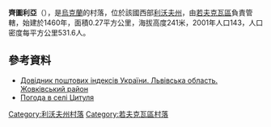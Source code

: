 {{coord|50|4|33|N|23|47|6|E|scale:100000|display=title}}

'''齊圖利亞'''（{{lang-uk|Цитуля}}），是[[烏克蘭|烏克蘭]]的村落，位於該國西部[[利沃夫州|利沃夫州]]，由[[若夫克瓦區|若夫克瓦區]]負責管轄，始建於1460年，面積0.27平方公里，海拔高度241米，2001年人口143，人口密度每平方公里531.6人。

==參考資料==
*[http://www.uaidx.com/13/280/index Довідник поштових індексів України. Львівська область. Жовківський район]{{Wayback|url=http://www.uaidx.com/13/280/index |date=20161003171007 }}
* [http://weather.in.ua/ua/l'vovskaja/27723 Погода в селі Цитуля]

{{DEFAULTSORT:Цитуля}}
[[Category:利沃夫州村落|Category:利沃夫州村落]]
[[Category:若夫克瓦區村落|Category:若夫克瓦區村落]]


{{Lviv-geo-stub}}